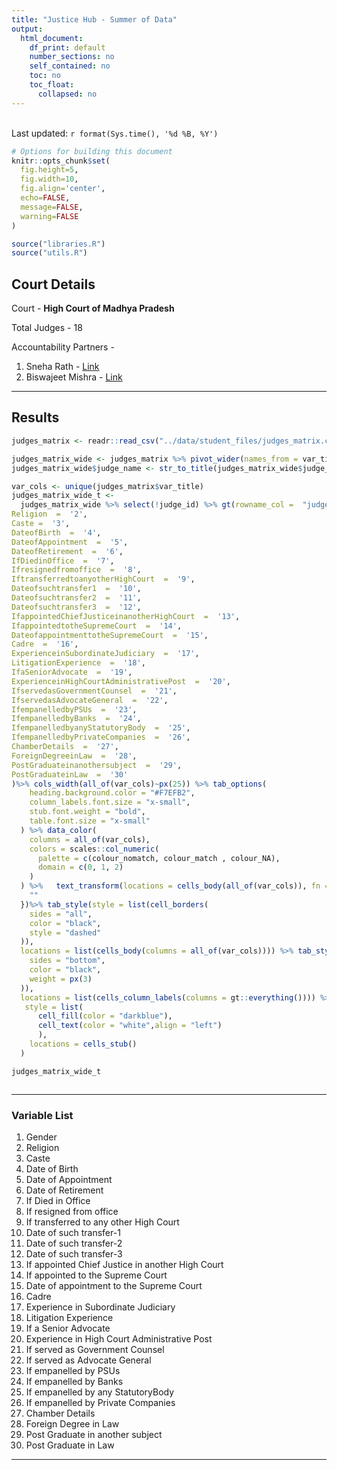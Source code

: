 ```yaml
---
title: "Justice Hub - Summer of Data"
output: 
  html_document:
    df_print: default
    number_sections: no
    self_contained: no
    toc: no
    toc_float:
      collapsed: no
---
```


<br /> Last updated: `r format(Sys.time(), '%d %B, %Y')`

```r
# Options for building this document
knitr::opts_chunk$set(
  fig.height=5, 
  fig.width=10, 
  fig.align='center',
  echo=FALSE,
  message=FALSE,
  warning=FALSE
)
```

```r
source("libraries.R")
source("utils.R")
```


## Court Details

Court - **High Court of Madhya Pradesh**

Total Judges - 18

Accountability Partners - 

1. Sneha Rath - [Link](https://docs.google.com/spreadsheets/d/1g6zdfGi_Yo68NNRlUZO4rBfSImC8oORFuZHHq9uTeEY/edit?usp=drivesdk)
2. Biswajeet Mishra - [Link](https://docs.google.com/spreadsheets/d/1XpiynXx_RxRUz5x00qjYE603rM-vGnwk3Gw4NAJUTXM/edit?usp=drivesdk)

--- 

## Results

```r
judges_matrix <- readr::read_csv("../data/student_files/judges_matrix.csv")
```
```r
judges_matrix_wide <- judges_matrix %>% pivot_wider(names_from = var_title, values_from = var_flag)
judges_matrix_wide$judge_name <- str_to_title(judges_matrix_wide$judge_name)
```

```r
var_cols <- unique(judges_matrix$var_title)
judges_matrix_wide_t <-
  judges_matrix_wide %>% select(!judge_id) %>% gt(rowname_col =  "judge_name") %>% tab_header(title = md("**Cross checking data for Judges**"), subtitle = "State: Madhya Pradesh") %>% tab_stubhead(label = "Judge Name") %>%  cols_label(Gender  =  '1',
Religion  =  '2',
Caste =  '3',
DateofBirth  =  '4',
DateofAppointment  =  '5',
DateofRetirement  =  '6',
IfDiedinOffice  =  '7',
Ifresignedfromoffice  =  '8',
IftransferredtoanyotherHighCourt  =  '9',
Dateofsuchtransfer1  =  '10',
Dateofsuchtransfer2  =  '11',
Dateofsuchtransfer3  =  '12',
IfappointedChiefJusticeinanotherHighCourt  =  '13',
IfappointedtotheSupremeCourt  =  '14',
DateofappointmenttotheSupremeCourt  =  '15',
Cadre  =  '16',
ExperienceinSubordinateJudiciary  =  '17',
LitigationExperience  =  '18',
IfaSeniorAdvocate  =  '19',
ExperienceinHighCourtAdministrativePost  =  '20',
IfservedasGovernmentCounsel  =  '21',
IfservedasAdvocateGeneral  =  '22',
IfempanelledbyPSUs  =  '23',
IfempanelledbyBanks  =  '24',
IfempanelledbyanyStatutoryBody  =  '25',
IfempanelledbyPrivateCompanies  =  '26',
ChamberDetails  =  '27',
ForeignDegreeinLaw  =  '28',
PostGraduateinanothersubject  =  '29',
PostGraduateinLaw  =  '30'
)%>% cols_width(all_of(var_cols)~px(25)) %>% tab_options(
    heading.background.color = "#F7EFB2",
    column_labels.font.size = "x-small",
    stub.font.weight = "bold",
    table.font.size = "x-small"
  ) %>% data_color(
    columns = all_of(var_cols),
    colors = scales::col_numeric(
      palette = c(colour_nomatch, colour_match , colour_NA),
      domain = c(0, 1, 2)
    )
  ) %>%   text_transform(locations = cells_body(all_of(var_cols)), fn = function(x){
    ""
  })%>% tab_style(style = list(cell_borders(
    sides = "all",
    color = "black",
    style = "dashed"
  )),
  locations = list(cells_body(columns = all_of(var_cols)))) %>% tab_style(style = list(cell_borders(
    sides = "bottom",
    color = "black",
    weight = px(3)
  )),
  locations = list(cells_column_labels(columns = gt::everything()))) %>%   tab_style(
   style = list(
      cell_fill(color = "darkblue"),
      cell_text(color = "white",align = "left")
      ),
    locations = cells_stub()
  )

judges_matrix_wide_t



```

---

### Variable List

1. Gender 
2. Religion
3. Caste 
4. Date of Birth 
5. Date of Appointment 
6. Date of Retirement 
7. If Died in Office 
8. If resigned from office 
9. If transferred to any other High Court 
10. Date of such transfer-1 
11. Date of such transfer-2 
12. Date of such transfer-3 
13. If appointed Chief Justice in another High Court 
14. If appointed to the Supreme Court 
15. Date of appointment to the Supreme Court 
16. Cadre 
17. Experience in Subordinate Judiciary 
18. Litigation Experience 
19. If a Senior Advocate 
20. Experience in High Court Administrative Post 
21. If served as Government Counsel 
22. If served as Advocate General 
23. If empanelled by PSUs 
24. If empanelled by Banks 
25. If empanelled by any StatutoryBody 
26. If empanelled by Private Companies 
27. Chamber Details 
28. Foreign Degree in Law 
29. Post Graduate in another subject 
30. Post Graduate in Law 

----







